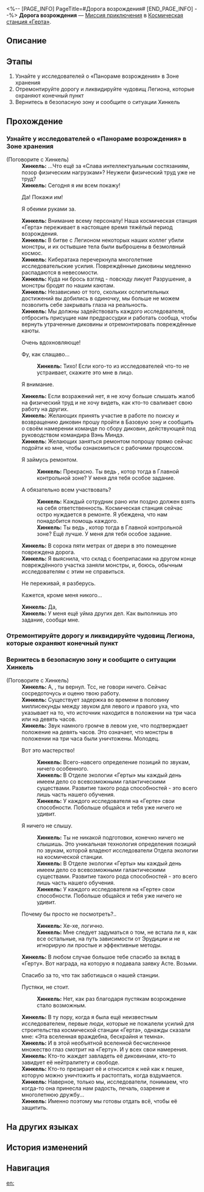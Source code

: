 <%-- [PAGE_INFO]
PageTitle=#Дорога возрождения#
[END_PAGE_INFO] --%>
{{Дополнить|Диалоги.}}
{{Миссия Инфобокс
|id              = 2000131
|Название        = 
|Изображение     = Миссия Дорога возрождения.png
|Тип             = Миссия приключения
|Событие         = 
|Глава           = 
|Условия         = Завершена [[Миссия приключения]] «[[Дорога возрождения]]»
|Персонажи       = Первопроходец; Хинкель
|СтартЛокация    = [[Космическая станция «Герта»]] — [[Зона хранения]]
|Мир             = Космическая станция «Герта»
|Предыдущая      = 
|Следующая       = ???
|Награды         = Опыт Освоения*100; Звёздный нефрит*30; Гертариумы*50; Разрежённый эфир*5; Кредиты*4 000
}}
'''Дорога возрождения''' — [[Миссия приключения]] в [[Космическая станция «Герта»]].

==Описание==
{{Описание|<!--официальное описание из Перекрёстка судеб-->}}

==Этапы==
# Узнайте у исследователей о «Панораме возрождения» в Зоне хранения
# Отремонтируйте дорогу и ликвидируйте чудовищ Легиона, которые охраняют конечный пункт
# Вернитесь в безопасную зону и сообщите о ситуации Хинкель

==Прохождение==
{{Дополнить}}

===Узнайте у исследователей о «Панораме возрождения» в Зоне хранения===
{{Описание миссии|тип=Миссия приключения|локация=Зона хранения|В Зоне хранения, где раньше хранились всякие диковины, установлена аварийная безопасная зона. Холодные тени мертвецов ещё не отступили, а монстры бродят по залитому серебряным светом отсеку, где будет оглашена Декларация о возрождении.<br />Ваши усилия - дрова, что разожгут пламя возрождения.}}
{{Диалог Начало}}

;(Поговорите с Хинкель)
:'''Хинкель:''' ...Что ещё за «Слава интеллектуальным состязаниям, позор физическим нагрузкам»? Неужели физический труд уже не труд?
:'''Хинкель:''' Сегодня я им всем покажу!
:{{Диалог|Стрелка}} Да! Покажи им!
:{{Диалог|Стрелка}} Я обеими руками за.
:'''Хинкель:''' Внимание всему персоналу! Наша космическая станция «Герта» переживает в настоящее время тяжёлый период возрождения.
:'''Хинкель:''' В битве с Легионом некоторых наших коллег убили монстры, и их остывшие тела были выброшены в безмолвный космос.
:'''Хинкель:''' Кибератака перечеркнула многолетние исследовательские усилия. Повреждённые диковины медленно распадаются в невесомости.
:'''Хинкель:''' Куда ни брось взгляд - повсюду ликует Разрушение, а монстры бродят по нашим каютам.
:'''Хинкель:''' Независимо от того, скольких ослепительных достижений вы добились в одиночку, мы больше не можем позволить себе закрывать глаза на реальность.
:'''Хинкель:''' Мы должны задействовать каждого исследователя, отбросить присущие нам предрассудки и работать сообща, чтобы вернуть утраченные диковины и отремонтировать повреждённые каюты.
:{{Диалог|Стрелка}} Очень вдохновляюще!
:{{Диалог|Стрелка}} Фу, как слащаво...
::'''Хинкель:''' Тихо! Если кого-то из исследователей что-то не устраивает, скажите это мне в лицо.
:{{Диалог|Стрелка}} Я {{MC|ж=вся|м=весь}} внимание.
:'''Хинкель:''' Если возражений нет, я не хочу больше слышать жалоб на физический труд и не хочу видеть, как кто-то сваливает свою работу на других.
:'''Хинкель:''' Желающих принять участие в работе по поиску и возвращению диковин прошу пройти в Базовую зону и сообщить о своём намерении команде по сбору диковин, действующей под руководством командира Вэнь Миндэ.
:'''Хинкель:''' Желающих заняться ремонтом попрошу прямо сейчас подойти ко мне, чтобы ознакомиться с рабочими процессом.
:{{Диалог|Стрелка}} Я займусь ремонтом.
::'''Хинкель:''' Прекрасно. Ты ведь {{MC|ж=та девушка|м=тот парень}}, котор{{MC|ж=ая|м=ый}} тогда {{MC|ж=помогала|м=помогал}} в Главной контрольной зоне? У меня для тебя особое задание.
:{{Диалог|Стрелка}} А обязательно всем участвовать?
::'''Хинкель:''' Каждый сотрудник рано или поздно должен взять на себя ответственность. Космическая станция сейчас остро нуждается в ремонте. Я убеждена, что нам понадобится помощь каждого.
::'''Хинкель:''' Ты ведь {{MC|ж=та девушка|м=тот парень}}, котор{{MC|ж=ая|м=ый}} тогда {{MC|ж=помогала|м=помогал}} в Главной контрольной зоне? Ещё лучше. У меня для тебя особое задание.
:'''Хинкель:''' В сорока пяти метрах от двери в это помещение повреждена дорога.
:'''Хинкель:''' Я выяснила, что склад с боеприпасами на другом конце повреждённого участка заняли монстры, и, боюсь, обычным исследователям с этим не справиться.
:{{Диалог|Стрелка}} Не переживай, я разберусь.
:{{Диалог|Стрелка}} Кажется, кроме меня никого...
:'''Хинкель:''' Да, {{Цвет|Ключевой|nobold=1|надо непременно отремонтировать повреждённый участок дороги и убрать монстров, которые захватили конец дороги.}}
:'''Хинкель:''' У меня ещё уйма других дел. Как выполнишь это задание, сообщи мне.
{{Диалог Конец}}

===Отремонтируйте дорогу и ликвидируйте чудовищ Легиона, которые охраняют конечный пункт===
{{Диалог Начало}}
{{Диалог Конец}}

===Вернитесь в безопасную зону и сообщите о ситуации Хинкель===
{{Диалог Начало}}

;(Поговорите с Хинкель)
:'''Хинкель:''' А, {{MC|ж=девушка|м=молодой человек}}, ты вернул{{MC|ж=ась|м=ся}}. Тсс, не говори ничего. Сейчас сосредоточусь и оценю твою работу.
:'''Хинкель:''' Существует задержка во времени в половину миллисекунды между звуком для левого и правого уха, что указывает на то, что источник находится в положении на три часа или на девять часов.
:'''Хинкель:''' Звук намного громче в левом ухе, что подтверждает положение на девять часов. Это означает, что монстры в положении на три часа были уничтожены. Молодец.
:{{Диалог|Стрелка}} Вот это мастерство!
::'''Хинкель:''' Всего-навсего определение позиций по звукам, ничего особенного.
::'''Хинкель:''' В Отделе экологии «Герты» мы каждый день имеем дело со всевозможными галактическими существами. Развитие такого рода способностей - это всего лишь часть нашего обучения.
::'''Хинкель:''' У каждого исследователя на «Герте» свои способности. Побольше общайся и тебя уже ничего не удивит.
:{{Диалог|Стрелка}} Я ничего не слышу.
::'''Хинкель:''' Ты не {{MC|ж=проходила|м=проходил}} никакой подготовки, конечно ничего не слышишь. Это уникальная технология определения позиций по звукам, которой владеют исследователи Отдела экологии на космической станции.
::'''Хинкель:''' В Отделе экологии «Герты» мы каждый день имеем дело со всевозможными галактическими существами. Развитие такого рода способностей - это всего лишь часть нашего обучения.
::'''Хинкель:''' У каждого исследователя на «Герте» свои способности. Побольше общайся и тебя уже ничего не удивит.
:{{Диалог|Стрелка}} Почему бы просто не посмотреть?..
::'''Хинкель:''' Хе-хе, логично.
::'''Хинкель:''' Мне следует задуматься о том, не встала ли я, как все остальные, на путь зависимости от Эрудиции и не игнорирую ли простые и эффективные методы.
:'''Хинкель:''' В любом случае большое тебе спасибо за вклад в «Герту». Вот награда, на которую я подавала заявку Асте. Возьми.
:{{Диалог|Стрелка}} Спасибо за то, что так заботишься о нашей станции.
:{{Диалог|Стрелка}} Пустяки, не стоит.
::'''Хинкель:''' Нет, как раз благодаря пустякам возрождение стало возможным.
:'''Хинкель:''' В ту пору, когда я была ещё неизвестным исследователем, первые люди, которые не пожалели усилий для строительства космической станции «Герта», однажды сказали мне: «Эта вселенная враждебна, бескрайня и темна».
:'''Хинкель:''' И в этой необъятной вселенной бесчисленное множество глаз смотрит на «Герту». И у всех свои намерения.
:'''Хинкель:''' Кто-то жаждет завладеть её диковинами, кто-то завидует её нейтралитету и свободе.
:'''Хинкель:''' Кто-то презирает её и относится к ней как к пешке, которую можно уничтожить и растоптать, когда вздумается.
:'''Хинкель:''' Наверное, только мы, исследователи, понимаем, что когда-то она принесла нам радость, печаль, озарение и многолетнюю дружбу...
:'''Хинкель:''' Именно поэтому мы готовы отдать всё, чтобы её защитить.
{{Диалог Конец}}

==На других языках==
{{На других языках
|en   = Road to Revival
|zhs  = 复兴之路
|zht  = 復興之路
|ja   = 復興の路
|ko   = 부흥의 길
|es   = El camino del renacimiento
|fr   = La route vers la renaissance
|ru   = Дорога возрождения
|th   = เส้นทางแห่งความรุ่งเรือง
|vi   = Con Đường Phục Hưng
|de   = Weg zur Wiederbelebung
|id   = Jalan Kebangkitan
|pt   = Estrada para o Renascimento
}}

==История изменений==
{{История изменений|3.5}}

==Навигация==
{{Миссия приключения Навбокс|Глава }}

[[en:]]
